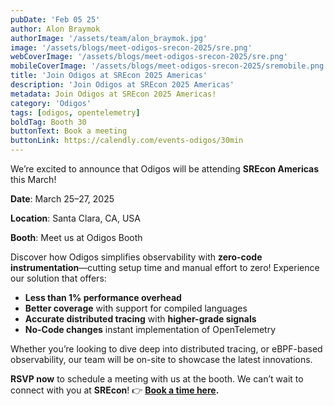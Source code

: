 ```yaml
---
pubDate: 'Feb 05 25'
author: Alon Braymok
authorImage: '/assets/team/alon_braymok.jpg'
image: '/assets/blogs/meet-odigos-srecon-2025/sre.png'
webCoverImage: '/assets/blogs/meet-odigos-srecon-2025/sre.png'
mobileCoverImage: '/assets/blogs/meet-odigos-srecon-2025/sremobile.png'
title: 'Join Odigos at SREcon 2025 Americas'
description: 'Join Odigos at SREcon 2025 Americas'
metadata: Join Odigos at SREcon 2025 Americas!
category: 'Odigos'
tags: [odigos, opentelemetry]
boldTag: Booth 30
buttonText: Book a meeting
buttonLink: https://calendly.com/events-odigos/30min
---
```


We’re excited to announce that Odigos will be attending **SREcon Americas** this March!

**Date**: March 25–27, 2025

**Location**: Santa Clara, CA, USA

**Booth**: Meet us at Odigos Booth

Discover how Odigos simplifies observability with **zero-code instrumentation**—cutting setup time and manual effort to zero! Experience our solution that offers:

- **Less than 1% performance overhead**
- **Better coverage** with support for compiled languages
- **Accurate distributed tracing** with **higher-grade signals**
- **No-Code changes** instant implementation of OpenTelemetry

Whether you’re looking to dive deep into distributed tracing, or eBPF-based observability, our team will be on-site to showcase the latest innovations.

**RSVP now** to schedule a meeting with us at the booth. We can’t wait to connect with you at **SREcon**! 👉 **[Book a time here](https://calendly.com/events-odigos/30min).**
